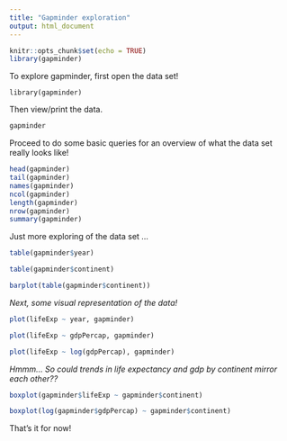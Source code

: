 ---
title: "Gapminder exploration"
output: html_document
---

```{r setup, include=FALSE}
knitr::opts_chunk$set(echo = TRUE)
library(gapminder)
```

To explore gapminder, first open the data set!

```
library(gapminder)
```

Then view/print the data.

```{r print, echo=TRUE}
gapminder
```
Proceed to do some basic queries for an overview of what the data set really looks like!

```{r basic queries, echo=TRUE}
head(gapminder)
tail(gapminder)
names(gapminder)
ncol(gapminder)
length(gapminder)
nrow(gapminder)
summary(gapminder)
```

Just more exploring of the data set ...

```{r more queries, echo=TRUE}
table(gapminder$year)

table(gapminder$continent)

barplot(table(gapminder$continent))

```


*Next, some visual representation of the data!*


```{r basic plots, echo=TRUE}

plot(lifeExp ~ year, gapminder)

plot(lifeExp ~ gdpPercap, gapminder)

plot(lifeExp ~ log(gdpPercap), gapminder)


```


*Hmmm... So could trends in life expectancy and gdp by continent mirror each other??*


```{r more plots, echo =TRUE}
boxplot(gapminder$lifeExp ~ gapminder$continent)

boxplot(log(gapminder$gdpPercap) ~ gapminder$continent)

```


That's it for now!



